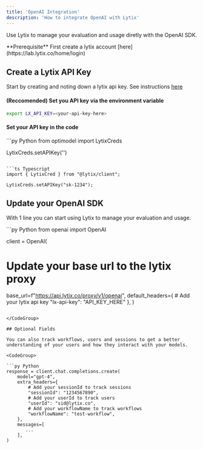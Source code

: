 ```yaml
---
title: 'OpenAI Integration'
description: 'How to integrate OpenAI with Lytix'
---
```



Use Lytix to manage your evaluation and usage diretly with the OpenAI SDK.

<Info>
  **Prerequisite** First create a lytix account [here](https://lab.lytix.co/home/login)
</Info>

## Create a Lytix API Key

Start by creating and noting down a lytix api key. See instructions [here](/api-key-setup)

#### (Reccomended) Set you API key via the environment variable

```sh
export LX_API_KEY=<your-api-key-here>
```

#### Set your API key in the code

<CodeGroup>
```py Python
from optimodel import LytixCreds

LytixCreds.setAPIKey('<your-api-key-here>')
```

```ts Typescript
import { LytixCred } from "@lytix/client";

LytixCreds.setAPIKey("sk-1234");
```
</CodeGroup>

## Update your OpenAI SDK

With 1 line you can start using Lytix to manage your evaluation and usage.

<CodeGroup>
```py Python
from openai import OpenAI

client = OpenAI(
  # Update your base url to the lytix proxy
  base_url=f"https://api.lytix.co/proxy/v1/openai",
  default_headers={
    # Add your lytix api key
    "lx-api-key": "API_KEY_HERE"
  },
)

```

</CodeGroup>

## Optional Fields

You can also track workflows, users and sessions to get a better understanding of your users and how they interact with your models.

<CodeGroup>

```py Python
response = client.chat.completions.create(
    model="gpt-4",
    extra_headers={
        # Add your sessionId to track sessions
        "sessionId": "1234567890",
        # Add your userId to track users
        "userId": "sid@lytix.co",
        # Add your workflowName to track workflows
        "workflowName": "test-workflow",
    },
    messages=[
       ...
    ],
)
```

</CodeGroup>